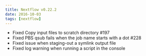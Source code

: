 ```yaml
---
title: Nextflow v0.22.2
date: 2016-10-03
tags: [nextflow]
---
```


- Fixed Copy input files to scratch directory #197
- Fixed PBS qsub fails when the job name starts with a dot #228
- Fixed issue when staging-out a symlink output file
- Fixed log warning when running a script in the console
